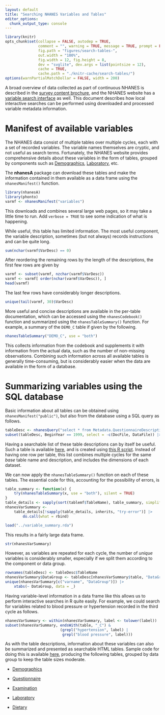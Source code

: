 ```yaml
---
layout: default
title: "Searching NHANES Variables and Tables"
editor_options: 
  chunk_output_type: console
---
```


```r
library(knitr)
opts_chunk$set(collapse = FALSE, autodep = TRUE, 
               comment = "", warning = TRUE, message = TRUE, prompt = FALSE,
               fig.path = "figures/search-tables-",
               out.width = "100%",
               fig.width = 12, fig.height = 8,
               dev = "svglite", dev.args = list(pointsize = 12),
               cache = TRUE,
               cache.path = "./knitr-cache/search-tables/")
options(warnPartialMatchDollar = FALSE, width = 200)
```

A broad overview of data collected as part of continuous NHANES is
described in the [survey content
brochure](https://wwwn.cdc.gov/nchs/data/nhanes/survey_contents.pdf),
and the NHANES website has a [variable search
interface](https://wwwn.cdc.gov/nchs/nhanes/search/default.aspx) as
well. This document describes how local interactive searches can be
performed using downloaded and processed variable metadata
information.


# Manifest of available variables

The NHANES data consist of multiple tables over multiple cycles, each
with a set of recorded variables. The variable names themselves are
cryptic, and not useful as search terms. Fortunately, the NHANES
website provides comprehensive details about these variables in the
form of tables, grouped by components such as
[Demographics](https://wwwn.cdc.gov/nchs/nhanes/search/variablelist.aspx?Component=Demographics),
[Laboratory](https://wwwn.cdc.gov/nchs/nhanes/search/variablelist.aspx?Component=Laboratory),
etc.

The __nhanesA__ package can download these tables and make the information
contained in them available as a data frame using the
`nhanesManifest()` function.

```r
library(nhanesA)
library(phonto)
varmf <- nhanesManifest("variables")
```

This downloads and combines several large web pages, so it may take a
little time to run. Add `verbose = TRUE` to see some indication of
what is happening.

While useful, this table has limited information. The most useful
component, the variable description, sometimes (but not always)
records instructions and can be quite long. 


```r
sum(nchar(varmf$VarDesc) == 0)
```

After reordering the remaining rows by the length of the descriptions,
the first few rows are given by

```r
varmf <- subset(varmf, nzchar(varmf$VarDesc))
varmf <- varmf[ order(nchar(varmf$VarDesc)), ]
head(varmf)
```

The last few rows have considerably longer descriptions.

```r
unique(tail(varmf, 30)$VarDesc)
```

More useful and concise descriptions are available in the per-table
documentation, which can be accessed using the `nhanesCodebook()`
function and summarized using the `nhanesTableSummary()` function. For
example, a summary of the `DEMO_C` table if given by the following.

```r
nhanesTableSummary("DEMO_C", use = "both")
```

This collects information from the codebook and supplements it with
information from the actual data, such as the number of non-missing
observations. Combining such information across all available tables
is generally time-consuming, but is considerably easier when the data
are available in the form of a database. 

# Summarizing variables using the SQL database

<!-- 

These are useful: should we have a R function to get these in phonto?

phonto::nhanesQuery("select * from Metadata.QuestionnaireDescriptions") |> str()
phonto::nhanesQuery("select * from Metadata.QuestionnaireVariables") |> str()
phonto::nhanesQuery("select * from Metadata.VariableCodebook") |> str()

-->

Basic information about all tables can be obtained using
`nhanesManifest("public")`, but also from the database using a SQL
query as follows.

```r
tableDesc <- nhanesQuery("select * from Metadata.QuestionnaireDescriptions")
subset(tableDesc, BeginYear == 1999, select = -c(DocFile, DataFile)) |> head(10)
```

Having a searchable list of these table descriptions can by itself be
useful. Such a table is available
[here](../tables/table-summary.html), and is created using [this R
script](../scripts/generate-table-summary.R). Instead of having one
row per table, this list combines multiple cycles for the same _base_
table name and description, and includes the dimensions of each
dataset.

We can now apply the `nhanesTableSummary()` function on each of these
tables. The essential code for this, accounting for the possibility of
errors, is

```r
table_summary <- function(x) {
    try(nhanesTableSummary(x, use = "both"), silent = TRUE)
}
table_details <- sapply(sort(tablemf$TableName), table_summary, simplify = FALSE)
nhanesVarSummary <-
    table_details[!sapply(table_details, inherits, "try-error")] |>
        do.call(what = rbind)
```

```r
load("../variable_summary.rda")
```

This results in a fairly large data frame.

```r
str(nhanesVarSummary)
```

However, as variables are repeated for each cycle, the number of
_unique_ variables is considerably smaller, especially if we split
them according to the component or data group.

```r
rownames(tableDesc) <- tableDesc$TableName
nhanesVarSummary$DataGroup <- tableDesc[nhanesVarSummary$table, "DataGroup"]
unique(nhanesVarSummary[c("varname", "DataGroup")]) |>
    xtabs(~ DataGroup, data = _)
```

Having variable-level information in a data frame like this allows us
to perform interactive searches in R quite easily. For example, we
could search for variables related to blood pressure or hypertension recorded in the 
third cycle as follows.

```r
nhanesVarSummary <- within(nhanesVarSummary, label <- tolower(label))
subset(nhanesVarSummary, endsWith(table, "_C") &
                         (grepl("hypertension", label) |
                          grepl("blood pressure", label)))
```

As with the table descriptions, information about these variables can
also be summarized and presented as searchable HTML tables. Sample
code for doing this is available
[here](../scripts/generate-variable-summary.R), producing the
following tables, grouped by data group to keep the table sizes
moderate.

- [Demographics](../tables/variable-summary-demographics.html)

- [Questionnaire](../tables/variable-summary-questionnaire.html)

- [Examination](../tables/variable-summary-examination.html)

- [Laboratory](../tables/variable-summary-laboratory.html)

- [Dietary](../tables/variable-summary-dietary.html)

